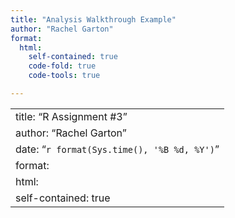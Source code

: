 ```yaml
---
title: "Analysis Walkthrough Example"
author: "Rachel Garton"
format:
  html:
    self-contained: true
    code-fold: true
    code-tools: true

---
```


---
title: "R Assignment #3"
author: "Rachel Garton"
date: "`r format(Sys.time(), '%B %d, %Y')`"
format:
  html:
    self-contained: true
---
